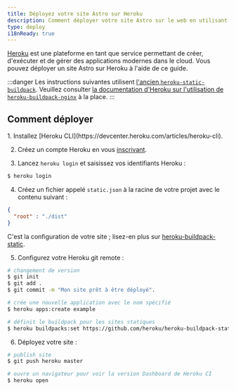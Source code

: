 ```yaml
---
title: Déployez votre site Astro sur Heroku
description: Comment déployer votre site Astro sur le web en utilisant Heroku.
type: deploy
i18nReady: true
---
```


[Heroku](https://www.heroku.com/) est une plateforme en tant que service permettant de créer, d'exécuter et de gérer des applications modernes dans le cloud. Vous pouvez déployer un site Astro sur Heroku à l'aide de ce guide.

:::danger
Les instructions suivantes utilisent [l'ancien `heroku-static-buildpack`](https://github.com/heroku/heroku-buildpack-static#warning-heroku-buildpack-static-is-deprecated). Veuillez consulter [la documentation d'Heroku sur l'utilisation de `heroku-buildpack-nginx`](https://github.com/dokku/heroku-buildpack-nginx) à la place.
:::

## Comment déployer

<Steps>
1. Installez [Heroku CLI](https://devcenter.heroku.com/articles/heroku-cli).

2. Créez un compte Heroku en vous [inscrivant](https://signup.heroku.com/).

3. Lancez `heroku login` et saisissez vos identifiants Heroku :

```bash
$ heroku login
   ```

4. Créez un fichier appelé `static.json` à la racine de votre projet avec le contenu suivant :

```json title="static.json"
{
  "root" : "./dist"
}
   ```

C'est la configuration de votre site ; lisez-en plus sur [heroku-buildpack-static](https://github.com/heroku/heroku-buildpack-static).

5. Configurez votre Heroku git remote :

```bash
# changement de version
$ git init
$ git add .
$ git commit -m "Mon site prêt à être déployé".

# crée une nouvelle application avec le nom spécifié
$ heroku apps:create example

# définit le buildpack pour les sites statiques
$ heroku buildpacks:set https://github.com/heroku/heroku-buildpack-static.git
   ```

6. Déployez votre site :

```bash
# publish site
$ git push heroku master

# ouvre un navigateur pour voir la version Dashboard de Heroku CI
$ heroku open
   ```
</Steps>